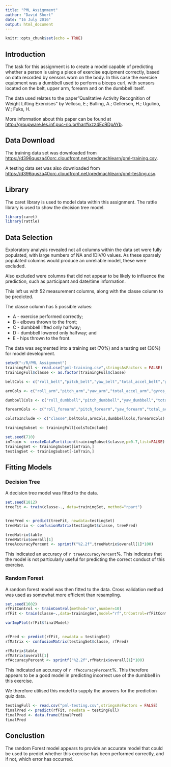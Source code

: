 ```yaml
---
title: "PML Assignment"
author: "David Short"
date: "16 July 2016"
output: html_document
---
```


```r
knitr::opts_chunk$set(echo = TRUE)
```
## Introduction

The task for this assignment is to create a model capable of predicting whether a person is using a piece of exercise equipment correctly, based on data recorded by sensors worn on the body. In this case the exercise equipment was a dumbbell used to perform a biceps curl, with sensors located on the belt, upper arm, forearm and on the dumbbell itself.

The data used relates to the paper"Qualitative Activity Recognition of Weight Lifting Exercises" by Velloso, E.; Bulling, A.; Gellersen, H.; Ugulino, W.; Fuks, H.

More information about this paper can be found at <http://groupware.les.inf.puc-rio.br/har#ixzz4EcRDpAYb>.

## Data Download

The training data set was downloaded from <https://d396qusza40orc.cloudfront.net/predmachlearn/pml-training.csv>.

A testing data set was also downloaded from <https://d396qusza40orc.cloudfront.net/predmachlearn/pml-testing.csv>.

## Library

The caret library is used to model data within this assignment. The rattle library is used to show the decision tree model.

``` r

library(caret)
library(rattle)

```

## Data Selection

Exploratory analysis revealed not all columns within the data set were fully populated, with large numbers of NA and !DIV/0 values.  As these sparsely populated columns would produce an unreliable model, these were excluded.

Also excluded were columns that did not appear to be likely to influence the prediction, such as participant and date/time information.

This left us with 52 measurement columns, along with the classe column to be predicted.

The classe column has 5 possible values:

* A - exercise performed correctly;
* B - elbows thrown to the front;
* C - dumbbell lifted only halfway;
* D - dumbbell lowered only halfway; and
* E - hips thrown to the front.

The data was segmented into a training set (70%) and a testing set (30%) for model development.

```r

setwd("~/R/PML Assignment")
trainingFull <- read.csv("pml-training.csv",stringsAsFactors = FALSE)
trainingFull$classe <- as.factor(trainingFull$classe)

beltCols <- c("roll_belt","pitch_belt","yaw_belt","total_accel_belt","gyros_belt_x","gyros_belt_y","gyros_belt_z","accel_belt_x","accel_belt_y","accel_belt_z","magnet_belt_x","magnet_belt_y","magnet_belt_z")

armCols <- c("roll_arm","pitch_arm","yaw_arm","total_accel_arm","gyros_arm_x","gyros_arm_y","gyros_arm_z","accel_arm_x","accel_arm_y","accel_arm_z","magnet_arm_x","magnet_arm_y","magnet_arm_z")

dumbbellCols <- c("roll_dumbbell","pitch_dumbbell","yaw_dumbbell","total_accel_dumbbell","gyros_dumbbell_x","gyros_dumbbell_y","gyros_dumbbell_z","accel_dumbbell_x","accel_dumbbell_y","accel_dumbbell_z","magnet_dumbbell_x","magnet_dumbbell_y","magnet_dumbbell_z")

forearmCols <- c("roll_forearm","pitch_forearm","yaw_forearm","total_accel_forearm","gyros_forearm_x","gyros_forearm_y","gyros_forearm_z","accel_forearm_x","accel_forearm_y","accel_forearm_z","magnet_forearm_x","magnet_forearm_y","magnet_forearm_z")

colsToInclude <- c("classe",beltCols,armCols,dumbbellCols,forearmCols)

trainingSubset <- trainingFull[colsToInclude]

set.seed(710)
inTrain <- createDataPartition(trainingSubset$classe,p=0.7,list=FALSE)
trainingSet <- trainingSubset[inTrain,]
testingSet <- trainingSubset[-inTrain,]

```

## Fitting Models

### Decision Tree

A decision tree model was fitted to the data.

```r

set.seed(1812)
treeFit <- train(classe~., data=trainingSet, method="rpart")



```

``` r

treePred <- predict(treeFit, newdata=testingSet)
treeMatrix <- confusionMatrix(testingSet$classe, treePred)

treeMatrix$table
treeMatrix$overall[1]
treeAccuracyPercent <- sprintf("%2.2f",treeMatrix$overall[1]*100)

```

This indicated an accuracy of `r treeAccuracyPercent`%.  This indicates that the model is not particularly useful for predicting the correct conduct of this exercise.

### Random Forest

A random forest model was then fitted to the data.  Cross validation method was used as somewhat more efficient than resampling.

```r

set.seed(1602)
rfFitControl <- trainControl(method="cv",number=10)
rfFit <- train(classe~.,data=trainingSet,model="rf",trControl=rfFitControl, importance=TRUE)

varImpPlot(rfFit$finalModel)
 
```


``` r

rfPred <- predict(rfFit, newdata = testingSet)
rfMatrix <- confusionMatrix(testingSet$classe, rfPred)

rfMatrix$table
rfMatrix$overall[1]
rfAccuracyPercent <- sprintf("%2.2f",rfMatrix$overall[1]*100)

```

This indicated an accuracy of `r rfAccuracyPercent`%.  This therefore appears to be a good model in predicting incorrect use of the dumbbell in this exercise.

We therefore utilised this model to supply the answers for the prediction quiz data.

``` r

testingFull <- read.csv("pml-testing.csv",stringsAsFactors = FALSE)
finalPred <- predict(rfFit, newdata = testingFull)
finalPred <- data.frame(finalPred)
finalPred

```

## Conclustion

The random Forest model appears to provide an accurate model that could be used to predict whether this exercise has been performed correctly, and if not, which error has occurred.
